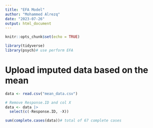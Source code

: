 ```yaml
---
title: "EFA Model"
author: "Mohammed Alrezq"
date: "2023-07-26"
output: html_document
---
```


```r
knitr::opts_chunk$set(echo = TRUE)
```

```r
library(tidyverse)
library(psych)# use perform EFA
```


# Upload imputed data based on the mean 
```r
data <- read.csv("mean_data.csv")

# Remove Response.ID and col X
data <- data |> 
  select(c(-Response.ID, -X))
```

```r
sum(complete.cases(data))# total of 67 complete cases 


```

